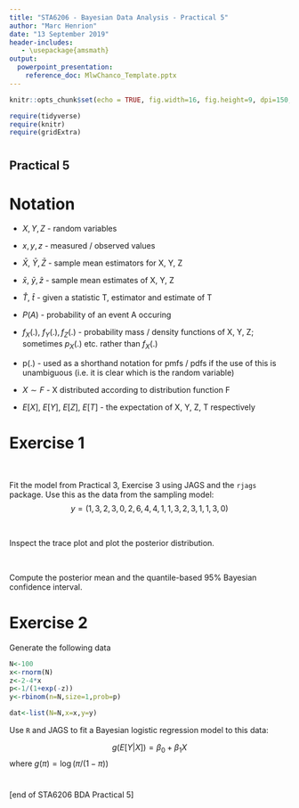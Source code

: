 ---
title: "STA6206 - Bayesian Data Analysis - Practical 5"
author: "Marc Henrion"
date: "13 September 2019"
header-includes:
   - \usepackage{amsmath}
output:
  powerpoint_presentation:
    reference_doc: MlwChanco_Template.pptx
---

```{r setup, include=FALSE, echo=F}
knitr::opts_chunk$set(echo = TRUE, fig.width=16, fig.height=9, dpi=150, highlight=T)

require(tidyverse)
require(knitr)
require(gridExtra)
```


#

## Practical 5

# Notation

* $X, Y, Z$ - random variables

* $x, y, z$ - measured / observed values

* $\bar{X}$, $\bar{Y}, \bar{Z}$ - sample mean estimators for X, Y, Z

* $\bar{x}$, $\bar{y}, \bar{z}$ - sample mean estimates of X, Y, Z

* $\hat{T}$, $\hat{t}$ - given a statistic T, estimator and estimate of T

* $P(A)$ - probability of an event A occuring

* $f_X(.)$, $f_Y(.), f_Z(.)$ - probability mass / density functions of X, Y, Z; sometimes $p_X(.)$ etc. rather than $f_X(.)$

* p(.) - used as a shorthand notation for pmfs / pdfs if the use of this is unambiguous (i.e. it is clear which is the random variable) 

* $X\sim F$ - X distributed according to distribution function F

* $E[X]$, $E[Y]$, $E[Z]$, $E[T]$ - the expectation of X, Y, Z, T respectively



# Exercise 1

$$\,$$

Fit the model from Practical 3, Exercise 3 using JAGS and the `rjags` package.
Use this as the data from the sampling model:
$$y=(1, 3, 2, 3, 0, 2, 6, 4, 4, 1, 1, 3, 2, 3, 1, 1, 3, 0)$$

$$\,$$

Inspect the trace plot and plot the posterior distribution.

$$\,$$

Compute the posterior mean and the quantile-based 95% Bayesian confidence interval.


# Exercise 2

Generate the following data

```{r, collapse=T}
N<-100
x<-rnorm(N)
z<-2-4*x
p<-1/(1+exp(-z))
y<-rbinom(n=N,size=1,prob=p)

dat<-list(N=N,x=x,y=y)
```

Use `R` and JAGS to fit a Bayesian logistic regression model to this data:

$$g(E[Y|X])=\beta_0+\beta_1X$$
where $g(\pi)=\log(\pi/(1-\pi))$

#

[end of STA6206 BDA Practical 5]
